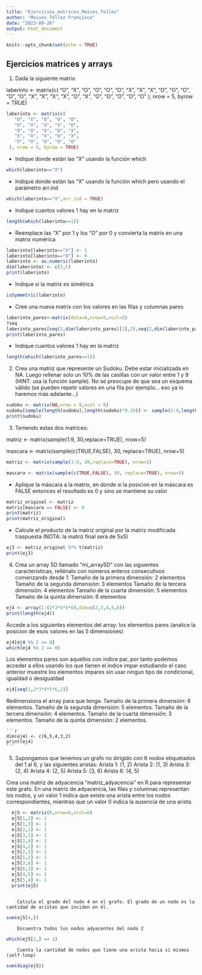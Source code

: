 ```yaml
---
title: "Ejercicios_matrices_Moises_Tellez"
author: "Moisés Téllez Francisco"
date: "2023-09-26"
output: html_document
---
```


```r
knitr::opts_chunk$set(echo = TRUE)
```

## Ejercicios matrices y arrays

1.  Dada la siguiente matrix:

laberinto <- matrix(c(
   "O", "X", "O", "O", "O",
   "O", "X", "X", "X", "O",
   "O", "O", "O", "O", "X",
   "X", "X", "X", "O", "X",
   "O", "O", "O", "O", "O"
 ), nrow = 5, byrow = TRUE)
 
```r
laberinto <- matrix(c(
   "O", "X", "O", "O", "O",
   "O", "X", "X", "X", "O",
   "O", "O", "O", "O", "X",
   "X", "X", "X", "O", "X",
   "O", "O", "O", "O", "O"
 ), nrow = 5, byrow = TRUE)
```

* Indique donde están las "X" usando la función which
```r
which(laberinto=="X")
```
* Indique donde están las "X" usando la función which pero usando el parámetro arr.ind
```r
which(laberinto=="X",arr.ind = TRUE)
```
* Indique cuantos valores 1 hay en la matriz
```r
length(which(laberinto==1))
```
* Reemplace las "X" por 1 y los "O" por 0 y convierta la matrix en una matrix numérica
```r
laberinto[laberinto=="X"] <- 1
laberinto[laberinto=="O"] <- 0
laberinto <- as.numeric(laberinto)
dim(laberinto) <- c(5,5)
print(laberinto)
```
* Indique si la matrix es simétrica
```r
isSymmetric(laberinto)
```
* Cree una nueva matrix con los valores en las filas y columnas pares 
```r
laberinto_pares<-matrix(data=0,nrow=5,ncol=5)
?seq
laberinto_pares[seq(2,dim(laberinto_pares)[1],2),seq(2,dim(laberinto_pares)[2],2)] <- 1
print(laberinto_pares)
```
* Indique cuantos valores 1 hay en la matriz
```r
length(which(laberinto_pares==1))
```

2. Crea una matriz que represente un Sudoku. Debe estar inicializada en NA. Luego rellenar solo un 10% de las casillas con un valor entre 1 y 9 (HINT: usa la función sample). No se preocupe de que sea un esquema válido (se pueden repetir valores en una fila por ejemplo... eso ya lo haremos más adelante...)

```r
sudoku <- matrix(NA,nrow = 9,ncol = 9)
sudoku[sample(length(sudoku),length(sudoku)*0.10)] <- sample(1:9,length(sudoku)*0.10,replace=T)
print(sudoku)
```

3. Teniendo estas dos matrices:

matriz <- matrix(sample(1:9, 30,replace=TRUE), nrow=5)

mascara <- matrix(sample(c(TRUE,FALSE), 30, replace=TRUE), nrow=5)

```r
matriz <- matrix(sample(1:9, 30,replace=TRUE), nrow=5)

mascara <- matrix(sample(c(TRUE,FALSE), 30, replace=TRUE), nrow=5)
```

* Aplique la máscara a la matrix, en donde si la posicion en la máscara es FALSE entonces el resultado es 0 y sino se mantiene su valor
```r
matriz_original <- matriz
matriz[mascara == FALSE] <- 0
print(matriz)
print(matriz_original)
```
* Calcule el producto de la matriz original por la matriz modificada traspuesta (NOTA: la matriz final será de 5x5)
```r
ej3 <- matriz_original %*% t(matriz)
print(ej3)
```

4. Crea un array 5D llamado "mi_array5D" con las siguientes características, rellénalo con números enteros consecutivos comenzando desde 1:
        Tamaño de la primera dimensión: 2 elementos
        Tamaño de la segunda dimensión: 3 elementos
        Tamaño de la tercera dimensión: 4 elementos
        Tamaño de la cuarta dimensión: 5 elementos
        Tamaño de la quinta dimensión: 6 elementos
```r
ej4 <- array(1:(2*3*4*5*6),dim=c(2,3,4,5,6))
print(length(ej4))
```
Accede a los siguientes elementos del array:
        los elementos pares (analice la posicion de esos valores en las 5 dimensiones)
```r
ej4[ej4 %% 2 == 0]
which(ej4 %% 2 == 0)
```
Los elementos pares son aquellos con indice par, por tanto podemos acceder a ellos usando los que tienen el indice impar
estudiando el caso anterior muestre los elementos impares sin usar ningun tipo de condicional, igualdad o desigualdad

```r
ej4[seq(1,2*3*4*5*6,2)]
```

Redimensiona el array para que tenga:
        Tamaño de la primera dimensión: 6 elementos.
        Tamaño de la segunda dimensión: 5 elementos.
        Tamaño de la tercera dimensión: 4 elementos.
        Tamaño de la cuarta dimensión: 3 elementos.
        Tamaño de la quinta dimensión: 2 elementos.
    
    ```r
    dim(ej4) <- c(6,5,4,3,2)
    print(ej4)
    ```

5. Supongamos que tenemos un grafo no dirigido con 6 nodos etiquetados del 1 al 6, y las siguientes aristas:
        Arista 1: (1, 2)
        Arista 2: (1, 3)
        Arista 3: (2, 4)
        Arista 4: (2, 5)
        Arista 5: (3, 6)
        Arista 6: (4, 5)

  Crea una matriz de adyacencia "matriz_adyacencia" en R para representar este grafo. En una matriz de adyacencia, las filas y columnas representan los nodos, y un valor 1 indica que existe una arista entre los nodos correspondientes, mientras que un valor 0 indica la ausencia de una arista.
```r
  ej5 <- matrix(0,nrow=6,ncol=6)
  ej5[1,2] <- 1
  ej5[1,3] <- 1
  ej5[2,1] <- 1
  ej5[3,1] <- 1
  ej5[2,4] <- 1
  ej5[4,2] <- 1
  ej5[2,5] <- 1
  ej5[5,2] <- 1
  ej5[3,6] <- 1
  ej5[6,3] <- 1
  ej5[4,5] <- 1
  ej5[5,4] <- 1
  print(ej5)
  
```
        Calcula el grado del nodo 4 en el grafo. El grado de un nodo es la cantidad de aristas que inciden en él.
```r
sum(ej5[4,])
```
        Encuentra todos los nodos adyacentes del nodo 2
```r
which(ej5[2,] == 1)
```
        Cuenta la cantidad de nodos que tiene una arista hacia si mismos (self-loop)
```r
sum(diag(ej5))
```

